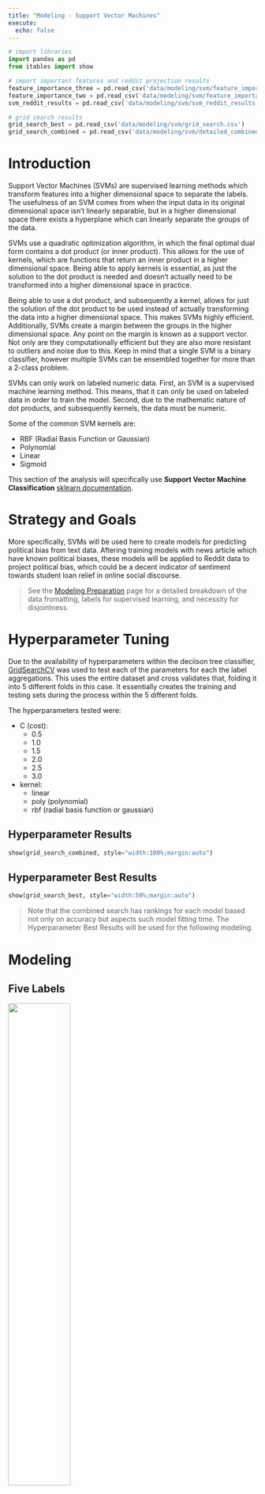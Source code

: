 ```yaml
---
title: "Modeling - Support Vector Machines"
execute:
  echo: false
---
```


```python
# import libraries
import pandas as pd
from itables import show

# import important features and reddit projection results
feature_importance_three = pd.read_csv('data/modeling/svm/feature_importance_three.csv')
feature_importance_two = pd.read_csv('data/modeling/svm/feature_importance_two.csv')
svm_reddit_results = pd.read_csv('data/modeling/svm/svm_reddit_results.csv')

# grid search results
grid_search_best = pd.read_csv('data/modeling/svm/grid_search.csv')
grid_search_combined = pd.read_csv('data/modeling/svm/detailed_combined.csv')

```

# Introduction

Support Vector Machines (SVMs) are supervised learning methods which transform features into a higher dimensional space to separate the labels. The usefulness of an SVM comes from when the input data in its original dimensional space isn’t linearly separable, but in a higher dimensional space there exists a hyperplane which can linearly separate the groups of the data.

SVMs use a quadratic optimization algorithm, in which the final optimal dual form contains a dot product (or inner product). This allows for the use of kernels, which are functions that return an inner product in a higher dimensional space. Being able to apply kernels is essential, as just the solution to the dot product is needed and doesn’t actually need to be transformed into a higher dimensional space in practice.

Being able to use a dot product, and subsequently a kernel, allows for just the solution of the dot product to be used instead of actually transforming the data into a higher dimensional space. This makes SVMs highly efficient. Additionally, SVMs create a margin between the groups in the higher dimensional space. Any point on the margin is known as a support vector. Not only are they computationally efficient but they are also more resistant to outliers and noise due to this. Keep in mind that a single SVM is a binary classifier, however multiple SVMs can be ensembled together for more than a 2-class problem.

SVMs can only work on labeled numeric data. First, an SVM is a supervised machine learning method. This means, that it can only be used on labeled data in order to train the model. Second, due to the mathematic nature of dot products, and subsequently kernels, the data must be numeric.

Some of the common SVM kernels are:

- RBF (Radial Basis Function or Gaussian)
- Polynomial
- Linear
- Sigmoid

This section of the analysis will specifically use **Support Vector Machine Classification** [sklearn documentation](https://scikit-learn.org/stable/modules/generated/sklearn.svm.SVC.html).

# Strategy and Goals

More specifically, SVMs will be used here to create models for predicting political bias from text data. Aftering training models with news article which have known political biases, these models will be applied to Reddit data to project political bias, which could be a decent indicator of sentiment towards student loan relief in online social discourse.

>See the [Modeling Preparation](modeling_prep.qmd) page for a detailed breakdown of the data fromatting, labels for supervised learning, and necessity for disjointness.

# Hyperparameter Tuning

Due to the availability of hyperparameters within the deciison tree classifier, [GridSearchCV](https://scikit-learn.org/stable/modules/generated/sklearn.model_selection.GridSearchCV.html) was used to test each of the parameters for each the label aggregations. This uses the entire dataset and cross validates that, folding it into 5 different folds in this case. It essentially creates the training and testing sets during the process within the 5 different folds.

The hyperparameters tested were:

- C (cost):
  - 0.5
  - 1.0
  - 1.5
  - 2.0
  - 2.5
  - 3.0
- kernel:
  - linear
  - poly (polynomial)
  - rbf (radial basis function or gaussian)

  
## Hyperparameter Results

```python
show(grid_search_combined, style="width:100%;margin:auto")
```

## Hyperparameter Best Results

```python
show(grid_search_best, style="width:50%;margin:auto")
```

> Note that the combined search has rankings for each model based not only on accuracy but aspects such model fitting time. The Hyperparameter Best Results will be used for the following modeling.

# Modeling

## Five Labels

![](images/modeling/svm/cm_five_labels.png){width=50% fig-align="center"}

The overall accuracy for testing across all five labels is about 55.51%. Predictions for Center performed overwhelmingly well. This could be indicative to the proportion of the labels as discussed in the modeling preparations page.

## Three Labels

![](images/modeling/svm/cm_three_labels.png){width=50% fig-align="center"}

When combining Lean Left and Lean Right with Left and Right, respectively, the model accuracy increasing to 61.23%. The model has a decent performance, with predictions for the Right political bias outperforming the other prediction categories. Left performed the worse.

## Strict Three Labels

![](images/modeling/svm/cm_strict_three_labels.png){width=50% fig-align="center"}

When the leaning political biases weren't combined, the accuracy of the model increased by over 10% for the three political bias labels. Overall decent results with its best performance on Right labels.

## Two Labels

![](images/modeling/svm/cm_two_labels.png){width=50% fig-align="center"}

When combining Lean Left and Lean Right with Left and Right, respectively, and dropping the Center label, the model accuracy was about 60%. There were still a high amount of incorrect predictions, which could be reflective on the leanings.

## Strict Two Labels

![](images/modeling/svm/cm_strict_two_labels.png){width=50% fig-align="center"}

When the leaning political biases weren't combined, and dropping the the Center label, the accuracy of the model was phenomenonal! On this particular training and testing set, there was a 96% accuracy. This is a respectable model, and the best performance with the SVM classification in this section. *It should be noted that this model on the grid search performance was only just above 80% accuracy when averaged across several different training and testing datasets*.

# Reddit Projections

To apply this model in projecting political bias on Reddit authors, feature permutation was performed on the best performing 3-Class and 2-Class models to obtain the most important features from the original 1000 labels. Subsequently:

1. The models were retrained on this subset of important features.
2. The Reddit count vectorized data was then reduced to these feautres.
3. The models were appplied to the Reddit subset.

## Feature Importance through Permutation

### Three Features - Strict Three Political Biases

```python
show(feature_importance_three[feature_importance_three['absolute_importance']>0], style="width:50%;margin:auto")
```

### Two Features - Strict Two Political Biases

```python
show(feature_importance_two[feature_importance_two['absolute_importance']>0], style="width:50%;margin:auto")
```

>The new Three Label Model will have 198 features and the new Two Label Model will have 351 features.


## Retrained Models

The retrained models with fewer features had roughly about the same accuracy (when compared to the grid search cross validation results).

### Three Features

![](images/modeling/svm/cm_important_three_labels.png){width=50% fig-align="center"}

### Two Features

![](images/modeling/svm/cm_important_two_labels.png){width=50% fig-align="center"}

## Reddit Projection Results

```python
show(svm_reddit_results, style="width:50%;margin:auto")
```

>The above illustrates the predicions for both the three and two label models as well as their probabilities. Combining the results in the last two columns illustrates the overall political bias (including leanings). Recall that the Reddit data is unlabeled, so the probabilities act as sure the model is in predicting the political biases. Recall that political biases are correlated with sentiment, with the Right having a more negative sentiment and the Left having a more positive sentiment.


# Conclusion

# Modeling Conclusions

Please see [Modeling Conclusions](modeling_conclusion.qmd) for a complete synthesis of the supervised machine learning models, especially concerning bias and sentiment.


---

# Code Links

- [Modeling Functions](https://github.com/Student-Loan-Forgiveness/Student-Loan-Forgiveness/blob/main/scripts/modeling/modeling_functions.py)
- [SVM Modeling](https://github.com/Student-Loan-Forgiveness/Student-Loan-Forgiveness/blob/main/scripts/modeling/svm.py)
